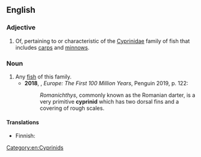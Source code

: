 ==English==

===Adjective===
{{en-adj}}

# Of, pertaining to or characteristic of the [[Cyprinidae]] family of fish that includes [[carp|carps]] and [[minnow|minnows]].

===Noun===
{{en-noun}}

# Any [[fish]] of this family.
#*'''2018''', {{w|Tim Flannery}}, ''Europe: The First 100 Million Years'', Penguin 2019, p. 122:
#*:''Romanichthys'', commonly known as the Romanian darter, is a very primitive '''cyprinid''' which has two dorsal fins and a covering of rough scales.

====Translations====
{{trans-top|fish of the family Cyprinidae}}
* Finnish: {{t+|fi|särkikala}}
{{trans-mid}}
{{trans-bottom}}

[[Category:en:Cyprinids]]